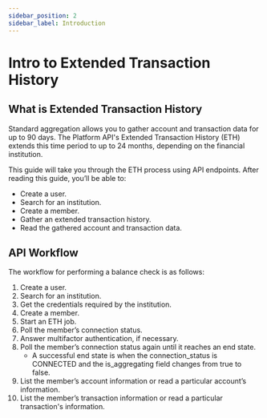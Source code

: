 ```yaml
---
sidebar_position: 2
sidebar_label: Introduction
---
```


# Intro to Extended Transaction History

## What is Extended Transaction History

Standard aggregation allows you to gather account and transaction data for up to 90 days. The Platform API's Extended Transaction History (ETH) extends this time period to up to 24 months, depending on the financial institution.

This guide will take you through the ETH process using API endpoints. After reading this guide, you’ll be able to:

* Create a user.
* Search for an institution.
* Create a member.
* Gather an extended transaction history.
* Read the gathered account and transaction data.

## API Workflow

The workflow for performing a balance check is as follows:

1. Create a user.
1. Search for an institution.
1. Get the credentials required by the institution.
1. Create a member.
1. Start an ETH job.
1. Poll the member’s connection status.
1. Answer multifactor authentication, if necessary.
1. Poll the member’s connection status again until it reaches an end state.
    * A successful end state is when the connection_status is CONNECTED and the is_aggregating field changes from true to false.
1. List the member’s account information or read a particular account’s information.
1. List the member’s transaction information or read a particular transaction's information.
